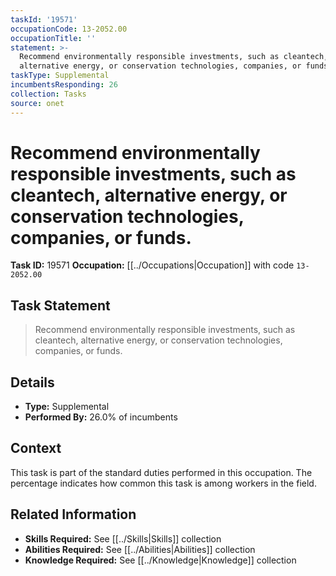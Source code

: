 ```yaml
---
taskId: '19571'
occupationCode: 13-2052.00
occupationTitle: ''
statement: >-
  Recommend environmentally responsible investments, such as cleantech,
  alternative energy, or conservation technologies, companies, or funds.
taskType: Supplemental
incumbentsResponding: 26
collection: Tasks
source: onet
---
```

# Recommend environmentally responsible investments, such as cleantech, alternative energy, or conservation technologies, companies, or funds.

**Task ID:** 19571
**Occupation:** [[../Occupations|Occupation]] with code `13-2052.00`

## Task Statement

> Recommend environmentally responsible investments, such as cleantech, alternative energy, or conservation technologies, companies, or funds.

## Details

- **Type:** Supplemental
- **Performed By:** 26.0% of incumbents

## Context

This task is part of the standard duties performed in this occupation. The percentage indicates how common this task is among workers in the field.

## Related Information

- **Skills Required:** See [[../Skills|Skills]] collection
- **Abilities Required:** See [[../Abilities|Abilities]] collection
- **Knowledge Required:** See [[../Knowledge|Knowledge]] collection
